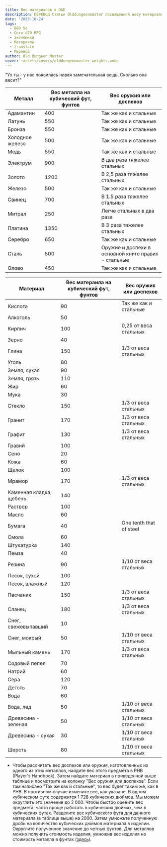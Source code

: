 ```yaml
---
title: Вес материалов в D&D
description: ПЕРЕВОД Статьи Olddungeonmaster посвященной весу материалов
date: '2023-10-24'
tags:
  - D&D 5e
  - Core d20 RPG
  - Экономика
  - Материалы
  - translate
  - Перевод
author: Old Dungeon Master
cover: ~assets/covers/olddungeonmaster-weights.webp
---
```


"Ух ты - у нас появилась новая замечательная вещь. Сколько она весит?"

| Металл          | Вес металла на кубический фут, фунтов | Вес оружия или доспехов                             |
| --------------- | ------------------------------------- | --------------------------------------------------- |
| Адамантин       | 400                                   | Так же как и стальные                               |
| Латунь          | 550                                   | Так же как и стальные                               |
| Бронза          | 550                                   | Так же как и стальные                               |
| Холодное железо | 500                                   | Так же как и стальные                               |
| Медь            | 550                                   | Так же как и стальные                               |
| Электрум        | 900                                   | В два раза тяжелее стальных                         |
| Золото          | 1200                                  | В 2,5 раза тяжелее стальных                         |
| Железо          | 500                                   | Так же как и стальные                               |
| Свинец          | 700                                   | В 1.5 раза тяжелее стальных                         |
| Митрал          | 250                                   | Легче стальных в два раза                           |
| Платина         | 1350                                  | В 3 раза тяжелее стальных                           |
| Серебро         | 650                                   | Так же как и стальные                               |
| Сталь           | 500                                   | Оружие и доспехи в основной книге правил - стальные |
| Олово           | 450                                   | Так же как и стальные                               |

| Материал                | Вес матераила на кубический фут, фунтов | Вес оружия или доспехов |
| ----------------------- | --------------------------------------- | ----------------------- |
| Кислота                 | 90                                      | Так же как и стальные   |
| Алкоголь                | 50                                      |                         |
| Кирпич                  | 100                                     | 0,25 от веса стальных   |
| Зерно                   | 40                                      |                         |
| Глина                   | 150                                     | 1/3 от веса стальных    |
| Уголь                   | 80                                      |                         |
| Земля, сухая            | 90                                      |                         |
| Земля, грязь            | 110                                     |                         |
| Жир                     | 60                                      |                         |
| Мука                    | 30                                      |                         |
| Стекло                  | 150                                     | 1/3 от веса стальных    |
| Гранит                  | 170                                     | 1/3 от веса стальных    |
| Графит                  | 130                                     | 1/3 от веса стальных    |
| Гравий                  | 100                                     |                         |
| Сено                    | 20                                      |                         |
| Кожа                    | 60                                      |                         |
| Щелок                   | 100                                     |                         |
| Мрамор                  | 170                                     | 1/3 от веса стальных    |
| Каменная кладка, щебень | 140                                     |                         |
| Раствор                 | 100                                     |                         |
| Масло                   | 60                                      |                         |
| Бумага                  | 40                                      | One tenth that of steel |
| Смола                   | 60                                      |                         |
| Штукатурка              | 140                                     |                         |
| Пемза                   | 40                                      |                         |
| Резина                  | 90                                      | 1/10 от веса стальных   |
| Песок, сухой            | 100                                     |                         |
| Песок, влажный          | 120                                     |                         |
| Песчаник                | 150                                     | 1/3 от веса стальных    |
| Сланец                  | 180                                     | 1/3 от веса стальных    |
| Снег, свежевыпавший     | 10                                      |                         |
| Снег, мокрый            | 50                                      | 1/10 от веса стальных   |
| Мыльный камень          | 170                                     | 1/3 от веса стальных    |
| Содовый пепел           | 70                                      |                         |
| Натрий                  | 60                                      |                         |
| Сера                    | 120                                     |                         |
| Деготь                  | 70                                      |                         |
| Вода                    | 60                                      |                         |
| Вода, лед               | 50                                      | 1/10 от веса стальных   |
| Древесина - зеленая     | 50                                      | 1/10 от веса стальных   |
| Древесина - сухая       | 30                                      | 1/10 от веса стальных   |
| Шерсть                  | 80                                      | 1/10 от веса стальных   |

- Чтобы рассчитать вес доспехов или оружия, изготовленных из одного из этих металлов, найдите вес этого предмета в PHB (Player's Handbook). Затем найдите материал в приведенной выше таблице и посмотрите на колонку "Вес оружия или доспехов". Если там написано "Так же как и стальные", то вес будет таким же, как в PHB. В противном случае измените вес, как указано.
  В одном кубическом футе содержится 1 728 кубических дюймов. Мы можем округлить это значение до 2 000.
  Чтобы быстро оценить вес предмета, часто проще работать в кубических дюймах, чем в кубических футах. Разделите вес кубического фута для данного материала (в таблице выше) на 2000. Затем умножьте полученную дробь на количество кубических дюймов материала в изделии. Округлите полученное значение до четных фунтов.
  Для металлов можно получить стоимость изделия, умножив вес изделия на стоимость металла в фунтах ([здесь](/posts/translations/olddungeonmaster-metals)).
